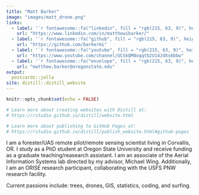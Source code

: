 ```yaml
---
title: "Matt Barker"
image: "images/matt_drone.png"
links:
  - label: '`r fontawesome::fa("linkedin", fill = "rgb(215, 63, 9)", height = "25px")`'
    url: "https://www.linkedin.com/in/matthewibarker/"
  - label: '`r fontawesome::fa("github", fill = "rgb(215, 63, 9)", height = "25px")`'
    url: "https://github.com/barkermi"
  - label: '`r fontawesome::fa("youtube", fill = "rgb(215, 63, 9)", height = "25px")`'
    url: "https://www.youtube.com/channel/UCSkQM8oqqtb2U14JdXs6bbw"
  - label: '`r fontawesome::fa("envelope", fill = "rgb(215, 63, 9)", height = "25px")`'
    url: "matthew.barker@oregonstate.edu"
output:
  postcards::jolla
site: distill::distill_website
---
```


```r
knitr::opts_chunk$set(echo = FALSE)

# Learn more about creating websites with Distill at:
# https://rstudio.github.io/distill/website.html

# Learn more about publishing to GitHub Pages at:
# https://rstudio.github.io/distill/publish_website.html#github-pages

```

I am a forester/UAS remote pilot/remote sensing scientist living in Corvallis, OR. I study as a PhD student at Oregon State University and receive funding as a graduate teaching/reasearch assistant. I am an associate of the Aerial Information Systems lab directed by my advisor, Michael Wing. Additionally, I am an ORISE research participant, collaborating with the USFS PNW research facility.

Current passions include: trees, drones, GIS, statistics, coding, and surfing.
